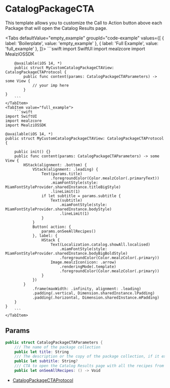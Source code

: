 
# CatalogPackageCTA

This template allows you to customize the Call to Action button above each Package that will open the Catalog Results page.

<Tabs defaultValue="empty_example" groupId="code-example"
      values={[
          { label: 'Boilerplate', value: 'empty_example' },
          { label: 'Full Example', value: 'full_example' },
      ]}>
    <TabItem value="empty_example">
        ```swift
        import SwiftUI
        import mealzcore
        import MealziOSSDK

        @available(iOS 14, *)
        public struct MyCustomCatalogPackageCTAView: CatalogPackageCTAProtocol {
            public func content(params: CatalogPackageCTAParameters) -> some View {
                // your imp here
            }
    }
        ```
    </TabItem>
    <TabItem value="full_example">
        ```swift
    import SwiftUI
    import mealzcore
    import MealziOSSDK

    @available(iOS 14, *)
    public struct MyCustomCatalogPackageCTAView: CatalogPackageCTAProtocol {

        public init() {}
        public func content(params: CatalogPackageCTAParameters) -> some View {
            HStack(alignment: .bottom) {
                VStack(alignment: .leading) {
                    Text(params.title)
                        .foregroundColor(Color.mealzColor(.primaryText))
                        .miamFontStyle(style: MiamFontStyleProvider.sharedInstance.titleBigStyle)
                        .lineLimit(1)
                    if let subtitle = params.subtitle {
                        Text(subtitle)
                            .miamFontStyle(style: MiamFontStyleProvider.sharedInstance.bodyStyle)
                            .lineLimit(1)
                    }
                }
                Button( action: {
                    params.onSeeAllRecipes()
                }, label: {
                    HStack {
                        Text(Localization.catalog.showAll.localised)
                            .miamFontStyle(style: MiamFontStyleProvider.sharedInstance.bodyBigBoldStyle)
                            .foregroundColor(Color.mealzColor(.primary))
                        Image.mealzIcon(icon: .arrow)
                            .renderingMode(.template)
                            .foregroundColor(Color.mealzColor(.primary))
                    }
                })
            }
                .frame(maxWidth: .infinity, alignment: .leading)
                .padding(.vertical, Dimension.sharedInstance.lPadding)
                .padding(.horizontal, Dimension.sharedInstance.mPadding)
        }
    }
        ```
    </TabItem>
</Tabs>

## Params

```swift
public struct CatalogPackageCTAParameters {
    /// The name of the package collection
    public let title: String
    /// The description or the copy of the package collection, if it exists
    public let subtitle: String?
    /// CTA to open the Catalog Results page with all the recipes from the collection
    public let onSeeAllRecipes: () -> Void
```

- [CatalogPackageCTAProtocol](https://miamtech.github.io/MealziOSSDKRelease/documentation/mealziossdk/catalogpackagectaprotocol)